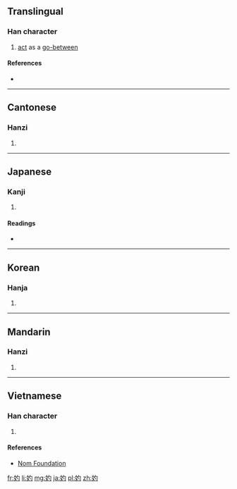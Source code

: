 ==Translingual==

===Han character===
{{Han char|rn=38|rad=女|as=03|sn=6|four=4742<sub>0</sub>|canj=女心戈 (VPI)|ids=⿰[[女]][[勺]]}}

# [[act]] as a [[go-between]]

====References====
* {{Han ref|kx=0255.190|dkj=06058|dj=0519.040|hdz=21026.050|uh=5981|ud=22913|bh=A671|bd=42609}}

----

==Cantonese==

===Hanzi===
{{yue-hanzi|jyut=zoek3|y=jeuk3}}

# {{defn|lang=yue|sort=女03}}

----

==Japanese==

===Kanji===
{{ja-kanji|grade=|rs=女03}}

# {{defn|lang=ja|sort=女03}}

====Readings====
* {{ja-readings|on=[[しゃく]] (shaku)|kun=[[なこうど]] (nakoudo)}}

----

==Korean==

===Hanja===
{{ko-hanja|hangeul=작|rv=jak|mr=chak}}

# {{defn|lang=ko|sort=女03}}

----

==Mandarin==

===Hanzi===
{{cmn-hanzi|pin=[[shuò]] ([[shuo4]])|wg=shuo<sup>4</sup>}}

# {{defn|lang=cmn|sort=女03}}

----

==Vietnamese==

===Han character===
{{vi-hantu|[[chước]]|rs=女03}}

# {{defn|lang=vi|sort=女03}}

====References====
*[http://nomfoundation.org/common/nom_details.php?codepoint=5981 Nom Foundation]

[[fr:妁]]
[[li:妁]]
[[mg:妁]]
[[ja:妁]]
[[pl:妁]]
[[zh:妁]]
